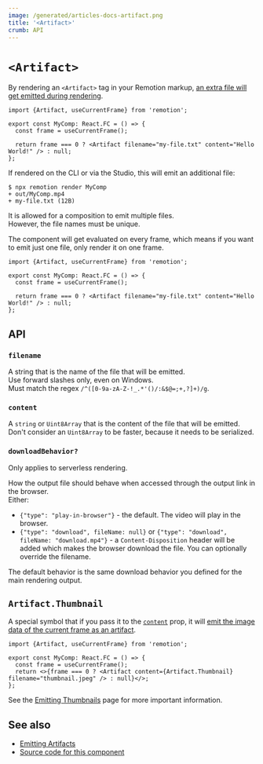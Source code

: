 ```yaml
---
image: /generated/articles-docs-artifact.png
title: '<Artifact>'
crumb: API
---
```


# `<Artifact>`<AvailableFrom v="4.0.176"/>

By rendering an `<Artifact>` tag in your Remotion markup, [an extra file will get emitted during rendering](/docs/artifacts).

```tsx twoslash title="MyComp.tsx"
import {Artifact, useCurrentFrame} from 'remotion';

export const MyComp: React.FC = () => {
  const frame = useCurrentFrame();

  return frame === 0 ? <Artifact filename="my-file.txt" content="Hello World!" /> : null;
};
```

If rendered on the CLI or via the Studio, this will emit an additional file:

```
$ npx remotion render MyComp
+ out/MyComp.mp4
+ my-file.txt (12B)
```

It is allowed for a composition to emit multiple files.  
However, the file names must be unique.

The component will get evaluated on every frame, which means if you want to emit just one file, only render it on one frame.

```tsx twoslash title="❌ Will generate an asset on every frame and throw an error because the file name is not unique"
import {Artifact, useCurrentFrame} from 'remotion';

export const MyComp: React.FC = () => {
  const frame = useCurrentFrame();

  return frame === 0 ? <Artifact filename="my-file.txt" content="Hello World!" /> : null;
};
```

## API

### `filename`

A string that is the name of the file that will be emitted.  
Use forward slashes only, even on Windows.  
Must match the regex `/^([0-9a-zA-Z-!_.*'()/:&$@=;+,?]+)/g`.

### `content`

A `string` or `Uint8Array` that is the content of the file that will be emitted. Don't consider an `Uint8Array` to be faster, because it needs to be serialized.

### `downloadBehavior?`<AvailableFrom v="4.0.296" />

Only applies to serverless rendering.

How the output file should behave when accessed through the output link in the browser.  
Either:

- `{"type": "play-in-browser"}` - the default. The video will play in the browser.
- `{"type": "download", fileName: null}` or `{"type": "download", fileName: "download.mp4"}` - a `Content-Disposition` header will be added which makes the browser download the file. You can optionally override the filename.

The default behavior is the same download behavior you defined for the main rendering output.

## `Artifact.Thumbnail`<AvailableFrom v="4.0.290" />

A special symbol that if you pass it to the [`content`](/docs/artifact#content) prop, it will [emit the image data of the current frame as an artifact](/docs/artifacts#emitting-thumbnails).

```tsx twoslash title="Emitting the first frame as a thumbnail"
import {Artifact, useCurrentFrame} from 'remotion';

export const MyComp: React.FC = () => {
  const frame = useCurrentFrame();
  return <>{frame === 0 ? <Artifact content={Artifact.Thumbnail} filename="thumbnail.jpeg" /> : null}</>;
};
```

See the [Emitting Thumbnails](/docs/artifacts#emitting-thumbnails) page for more important information.

## See also

- [Emitting Artifacts](/docs/artifacts)
- [Source code for this component](https://github.com/remotion-dev/remotion/blob/main/packages/core/src/Artifact.tsx)
